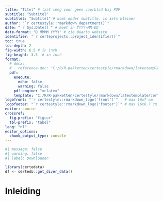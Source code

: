 ```yaml
---
title: "Titel" # laat leeg voor geen voorblad bij PDF
subtitle: "Subtitel"
subtitle2: "Subtitel" # komt onder subtitle, is iets kleiner
author: "`r certestyle::rmarkdown_department()`"
date: "`r Sys.Date()`" # moet in YYYY-MM-DD
date-format: "D MMMM YYYY" # zie Quarto website
identifier: "`r certeprojects::project_identifier()`"
toc: true
toc-depth: 2
fig-width: 6.5 # in inch
fig-height: 3.5  # in inch
format:
  # docx:
  #   reference-doc: "C:/R/R-pakketten/certestyle/rmarkdown/latextemplate/certe.docx"
  pdf:
    execute:
      echo: false
      warning: false
    pdf-engine: "xelatex"
    template: "C:/R/R-pakketten/certestyle/rmarkdown/latextemplate/certe.tex"
logofront: "`r certestyle::rmarkdown_logo('front')`"   # max 16x7 cm
logofooter: "`r certestyle::rmarkdown_logo('footer')`" # max 16x0.7 cm
editor: source
crossref:
  fig-prefix: "figuur"
  tbl-prefix: "tabel"
lang: "nl"
editor_options:
  chunk_output_type: console
---
```

 
```r
#| message: false
#| warning: false
#| label: Downloaden

library(certedata)
df <- certedb::get_diver_data()

```

# Inleiding

